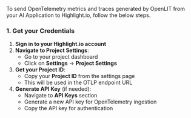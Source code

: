 To send OpenTelemetry metrics and traces generated by OpenLIT from your AI Application to Highlight.io, follow the below steps.

### 1. Get your Credentials

1. **Sign in to your Highlight.io account**
1. **Navigate to Project Settings**:
   - Go to your project dashboard
   - Click on **Settings** → **Project Settings**
1. **Get your Project ID**:
   - Copy your **Project ID** from the settings page
   - This will be used in the OTLP endpoint URL
1. **Generate API Key** (if needed):
   - Navigate to **API Keys** section
   - Generate a new API key for OpenTelemetry ingestion
   - Copy the API key for authentication
